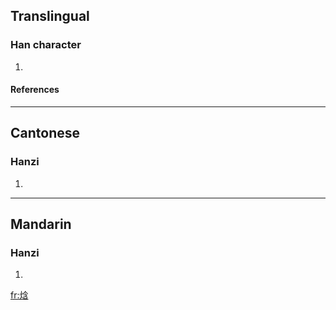 ==Translingual==
===Han character===
{{Han char|rn=86|rad=火|as=07|sn=11|four=9886<sub>2</sub>|canj=火人戈口 (FOIR), X火人戈口 (XFOIR)}}
# {{defn|Han|sort=火07}}
====References====
{{Han ref|kx=0673.111|hdz=32205.070|uh=7113|ud=28947|bh=D655|bd=54869}}

----
==Cantonese==
===Hanzi===
{{yue-hanzi|jyut=|y=ham4}}
# {{defn|Cantonese}}

----
==Mandarin==
===Hanzi===
{{cmn-hanzi|pin=[[hán]] ([[han2]])|wg=han<sup>2</sup>}}
# {{defn|Mandarin}}

[[fr:焓]]